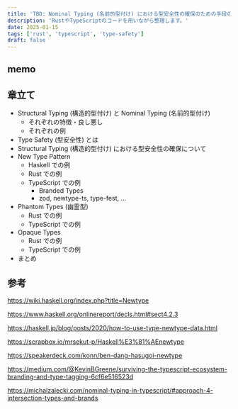 ```yaml
---
title: 'TBD: Nominal Typing (名前的型付け) における型安全性の確保のための手段の整理'
description: 'RustやTypeScriptのコードを用いながら整理します。'
date: 2025-01-15
tags: ['rust', 'typescript', 'type-safety']
draft: false
---
```


## memo

## 章立て
- Structural Typing (構造的型付け) と Nominal Typing (名前的型付け)
  - それぞれの特徴・良し悪し
  - それぞれの例
- Type Safety (型安全性) とは
- Structural Typing (構造的型付け) における型安全性の確保について
- New Type Pattern
  - Haskell での例
  - Rust での例
  - TypeScript での例
    - Branded Types
    - zod, newtype-ts, type-fest, ...
- Phantom Types (幽霊型)
  - Rust での例
  - TypeScript での例
- Opaque Types
  - Rust での例
  - TypeScript での例
- まとめ

## 参考

https://wiki.haskell.org/index.php?title=Newtype

https://www.haskell.org/onlinereport/decls.html#sect4.2.3

https://haskell.jp/blog/posts/2020/how-to-use-type-newtype-data.html

https://scrapbox.io/mrsekut-p/Haskell%E3%81%AEnewtype

https://speakerdeck.com/konn/ben-dang-hasugoi-newtype

https://medium.com/@KevinBGreene/surviving-the-typescript-ecosystem-branding-and-type-tagging-6cf6e516523d

https://michalzalecki.com/nominal-typing-in-typescript/#approach-4-intersection-types-and-brands
